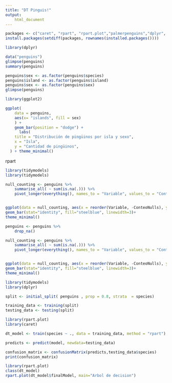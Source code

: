 ```yaml
---
title: "DT Pinguis!"
output: 
    html_document
---
```


```R
packages <- c("caret", "rpart", "rpart.plot","palmerpenguins","dplyr", "ggplot2", "tidymodels")
install.packages(setdiff(packages, rownames(installed.packages())))
```


```R
library(dplyr)

data("penguins")
glimpse(penguins)
summary(penguins)
```

```R
penguins$sex <- as.factor(penguins$species)
penguins$island <- as.factor(penguins$island)
penguins$sex <- as.factor(penguins$sex)
glimpse(penguins)
```

```R

library(ggplot2)

ggplot(
    data = penguins,
    aes(x= "islands", fill = sex)
    ) +
    geom_bar(position = "dodge") +
      labs(
    title = "Distribución de pingüinos por isla y sexo",
    x = "Isla",
    y = "Cantidad de pingüinos",
  ) + theme_minimal()

```

rpart
```R
library(tidymodels)
library(tidymodels)

null_counting <- penguins %>%
    summarise_all( ~ sum(is.na(.))) %>%
    pivot_longer(everything(), names_to = "Variable", values_to = "ConteoNulls")


ggplot(data = null_counting, aes(x = reorder(Variable, -ConteoNulls), y=ConteoNulls)) +
geom_bar(stat="identity", fill="steelblue", linewidth=3)+
theme_minimal()
```

```R

penguins <- penguins %>%
    drop_na()

null_counting <- penguins %>%
    summarise_all( ~ sum(is.na(.))) %>%
    pivot_longer(everything(), names_to = "Variable", values_to = "ConteoNulls")


ggplot(data = null_counting, aes(x = reorder(Variable, -ConteoNulls), y=ConteoNulls)) +
geom_bar(stat="identity", fill="steelblue", linewidth=3)+
theme_minimal()
```



```R

library(tidymodels)
library(dplyr)

split <- initial_split( penguins , prop = 0.8, strata  = species)

training_data <- training(split)
testing_data <- testing(split)

```

```R

library(rpart.plot)
library(caret)

dt_model <- train(species ~ ., data = training_data, method = "rpart")
```



```R
predicts <- predict(model, newdata=testing_data)

confusion_matrix <- confusionMatrix(predicts,testing_data$species)
print(confusion_matrix)

```


```R

library(rpart.plot)
class(dt_model)
rpart.plot(dt_model$finalModel, main="Arbol de decision")

```